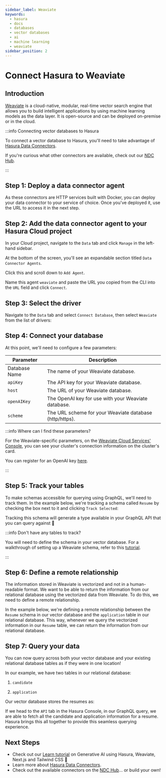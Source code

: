 ```yaml
---
sidebar_label: Weaviate
keywords:
  - hasura
  - docs
  - databases
  - vector databases
  - ai
  - machine learning
  - weaviate
sidebar_position: 2
---
```



# Connect Hasura to Weaviate

## Introduction

[Weaviate](https://weaviate.io/) is a cloud-native, modular, real-time vector search engine that allows you to build
intelligent applications by using machine learning models as the data layer. It is open-source and can be deployed
on-premise or in the cloud.

:::info Connecting vector databases to Hasura

To connect a vector database to Hasura, you'll need to take advantage of
[Hasura Data Connectors](/databases/data-connectors/index.mdx).

If you're curious what other connectors are available, check out our [NDC Hub](https://github.com/hasura/ndc-hub).

:::

## Step 1: Deploy a data connector agent

As these connectors are HTTP services built with Docker, you can deploy your data connector to your service of choice.
Once you've deployed it, use the URL to access it in the next step.

## Step 2: Add the data connector agent to your Hasura Cloud project

In your Cloud project, navigate to the `Data` tab and click `Manage` in the left-hand sidebar.

At the bottom of the screen, you'll see an expandable section titled `Data Connector Agents`.

<Thumbnail
  src="/img/databases/vector-dbs/weaviate/weaviate_add-agent.png"
  alt="Add the agent for a Weaviate database"
  width="1000px"
/>

Click this and scroll down to `Add Agent`.

Name this agent `weaviate` and paste the URL you copied from the CLI into the `URL` field and click `Connect`.

<Thumbnail
  src="/img/databases/vector-dbs/weaviate/weaviate_configure-agent.png"
  alt="Add the agent for a Weaviate database"
  width="1000px"
/>

## Step 3: Select the driver

Navigate to the `Data` tab and select `Connect Database`, then select `Weaviate` from the list of drivers:

<Thumbnail
  src="/img/databases/vector-dbs/weaviate/weaviate_connect-db.png"
  alt="Configure the Weaviate agent"
  width="1000px"
/>

## Step 4: Connect your database

At this point, we'll need to configure a few parameters:

<Thumbnail
  src="/img/databases/vector-dbs/weaviate/connect-weaveate-database.png"
  alt="Connect Weaviate database"
  width="1000px"
/>

| Parameter     | Description                                             |
| ------------- | ------------------------------------------------------- |
| Database Name | The name of your Weaviate database.                     |
| `apiKey`      | The API key for your Weaviate database.                 |
| `host`        | The URL of your Weaviate database.                      |
| `openAIKey`   | The OpenAI key for use with your Weaviate database.     |
| `scheme`      | The URL scheme for your Weaviate database (http/https). |

:::info Where can I find these parameters?

For the Weaviate-specific parameters, on the
[Weaviate Cloud Services' Console](https://console.weaviate.cloud/dashboard), you can see your cluster's connection
information on the cluster's card.

You can register for an OpenAI key [here](https://openai.com/blog/openai-api).

:::

## Step 5: Track your tables

To make schemas accessible for querying using GraphQL, we'll need to track them. In the example below, we're tracking a
schema called `Resume` by checking the box next to it and clicking `Track Selected`:

<Thumbnail src="/img/databases/vector-dbs/weaviate/track-tables.png" alt="Connect Weaviate database" width="1000px" />

Tracking this schema will generate a type available in your GraphQL API that you can query against 🎉

:::info Don't have any tables to track?

You will need to define the schema in your vector database. For a walkthrough of setting up a Weaviate schema, refer to
this [tutorial](https://weaviate.io/developers/weaviate/configuration/schema-configuration).

:::

## Step 6: Define a remote relationship

The information stored in Weaviate is vectorized and not in a human-readable format. We want to be able to return the
information from our relational database using the vectorized data from Weaviate. To do this, we need to define a remote
relationship.

In the example below, we're defining a remote relationship between the `Resume` schema in our vector database and the
`application` table in our relational database. This way, whenever we query the vectorized information in our `Resume`
table, we can return the information from our relational database.

<Thumbnail
  src="/img/databases/vector-dbs/weaviate/define-remote-relationship.png"
  alt="Define remote relationship"
  width="1000px"
/>

## Step 7: Query your data

You can now query across both your vector database and your existing relational database tables as if they were in one
location!

In our example, we have two tables in our relational database:

1. `candidate`

<Thumbnail src="/img/databases/vector-dbs/weaviate/candidate.png" alt="Candidate 1 table" width="425px" />

2. `application`

<Thumbnail src="/img/databases/vector-dbs/weaviate/application.png" alt="Application 2 table" width="700px" />

Our vector database stores the resumes as:

<Thumbnail src="/img/databases/vector-dbs/weaviate/resume-store.png" alt="Resume store" width="1000px" />

If we head to the `API` tab in the Hasura Console, in our GraphQL query, we are able to fetch all the candidate and
application information for a resume. Hasura brings this all together to provide this seamless querying experience.

<Thumbnail src="/img/databases/vector-dbs/weaviate/execute-query.png" alt="Execute query" width="1000px" />

## Next Steps

- Check out our [Learn tutorial](https://hasura.io/learn/graphql/vectordbs/introduction/) on Generative AI using Hasura,
  Weaviate, Next.js and Tailwind CSS 🎉
- Learn more about [Hasura Data Connectors](/databases/data-connectors/index.mdx).
- Check out the available connectors on the [NDC Hub](https://github.com/hasura/ndc-hub)... or build your own!
